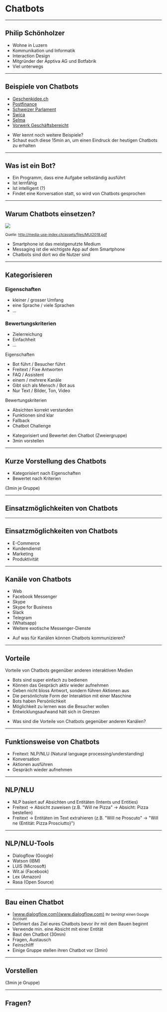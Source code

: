 


<Head>
  <title>Chatbots</title>
</Head>

# Chatbots


---

## Philip Schönholzer

- Wohne in Luzern
- Kommunikation und Informatik
- Interaction Design
- Mitgründer der Apptiva AG und Botfabrik
- Viel unterwegs

---


## Beispiele von Chatbots

- [Geschenkidee.ch](https://www.geschenkidee.ch)
- [Postfinance](https://www.postfinance.ch/de/privat/support/chat.html)
- [Schweizer Parlament](https://www.parlament.ch/Documents/parli-d.html)
- [Swica](https://www.swica.ch)
- [Selma](https://www.selma.io/de)
- [Vorwerk Geschäftsbereicht](https://geschaeftsberichte.vorwerk.de/2017/fuehlen/)

<Notes>

- Wer kennt noch weitere Beispiele?
- Schaut euch diese 15min an, um einen Eindruck der heutigen Chatbots zu erhalten

</Notes>

---

## Was ist ein Bot?

- Ein Programm, dass eine Aufgabe selbständig ausführt
- Ist lernfähig
- Ist intelligent (?)
- Findet eine Konversation statt, so wird von Chatbots gesprochen

---

## Warum Chatbots einsetzen?

<img src={channels} />

<small>Quelle: http://media-use-index.ch/assets/files/MUI2018.pdf</small>

<Notes>

- Smartphone ist das meistgenutzte Medium
- Messaging ist die wichtigste App auf dem Smartphone
- Chatbots sind dort wo die Nutzer sind

</Notes>

---


<TitleSplit>
  
  <h2>
    Kategorisieren
  </h2>

  <div>
    <h3>Eigenschaften</h3>
    <ul>
      <li>
        kleiner / grosser Umfang
      </li>
      <li>
        eine Sprache / viele Sprachen
      </li>
      <li>
        ...
      </li>
    </ul>
  </div>

  <div>
    <h3>Bewertungskriterien</h3>
    <ul>
      <li>
        Zielerreichung
      </li>
      <li>
        Einfachheit
      </li>
      <li>
        ...
      </li>
    </ul>
  </div>

</TitleSplit>

<Notes>

Eigenschaften

- Bot führt / Besucher führt
- Freitext / Fixe Antworten
- FAQ / Assistent
- einem / mehrere Kanäle
- Gibt sich als Mensch / Bot aus
- Nur Text / Bilder, Ton, Video

Bewertungskriterien

- Absichten korrekt verstanden
- Funktionen sind klar
- Fallback
- Chatbot Challenge

* Kategorisiert und Bewertet den Chatbot (Zweiergruppe)
* 3min vorstellen

</Notes>

---

## Kurze Vorstellung des Chatbots

- Kategorisiert nach Eigenschaften
- Bewertet nach Kriterien

(3min je Gruppe)

---

## Einsatzmöglichkeiten von Chatbots

---

## Einsatzmöglichkeiten von Chatbots

- E-Commerce
- Kundendienst
- Marketing
- Produktivität

---

## Kanäle von Chatbots

- Web
- Facebook Messenger
- Skype
- Skype for Business
- Slack
- Telegram
- (Whatsapp)
- Weitere exotische Messenger-Dienste

<Notes>

- Auf was für Kanälen können Chatbots kommunizieren?

</Notes>

---

## Vorteile 

Vorteile von Chatbots gegenüber anderen interaktiven Medien

<ul>
  <Appear>
    <li>Bots sind super einfach zu bedienen</li>
    <li>Können das Gespräch aktiv wieder aufnehmen</li>
    <li>Geben nicht bloss Antwort, sondern führen Aktionen aus</li>
    <li>Die persönlichste Form der Interaktion mit einer Maschine</li>
    <li>Bots haben Persönlichkeit</li>
    <li>Möglichkeit zu lernen was die Besucher wollen</li>
    <li>Entwicklungsaufwand hält sich in Grenzen</li>
  </Appear>
</ul>

<Notes>

- Was sind die Vorteile von Chatbots gegenüber anderen Kanälen?

</Notes>

---

## Funktionsweise von Chatbots

- Freitext: NLP/NLU (Natural language processing/understanding)
- Konversation
- Aktionen ausführen
- Gespräch wieder aufnehmen

---

## NLP/NLU

- NLP basiert auf Absichten und Entitäten (Intents und Entities)
- Freitext -> Absicht zuweisen (z.B. "Will ne Pizza" -> Absicht: Pizza bestellen)
- Freitext -> Entitäten im Text extrahieren (z.B. "Will ne Proscuto" -> "Will ne {Entität: Pizza Prosciutto}")

---

## NLP/NLU-Tools

- Dialogflow (Google)
- Watson (IBM)
- LUIS (Microsoft)
- Wit.ai (Facebook)
- Lex (Amazon)
- Rasa (Open Source)

---

## Bau einen Chatbot

- [www.dialogflow.com](www.dialogflow.com) <small>Ihr benötigt einen Google Account</small>
- Definiert das Ziel eures Chatbots bevor ihr mit dem Bauen beginnt
- Verwende min. eine Absicht mit einer Entität
- Baut den Chatbot (30min)
- Fragen, Austausch
- Feinschliff
- Einige Gruppe stellen ihren Chatbot vor (3min)

---

## Vorstellen

(3min je Gruppe)

---

## Fragen?
